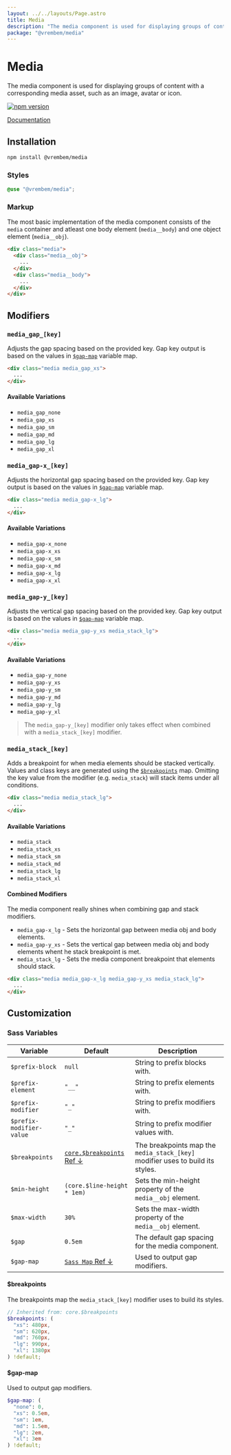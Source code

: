 ```yaml
---
layout: ../../layouts/Page.astro
title: Media
description: "The media component is used for displaying groups of content with a corresponding media asset, such as an image, avatar or icon."
package: "@vrembem/media"
---
```


# Media

The media component is used for displaying groups of content with a corresponding media asset, such as an image, avatar or icon.

[![npm version](https://img.shields.io/npm/v/%40vrembem%2Fmedia.svg)](https://www.npmjs.com/package/%40vrembem%2Fmedia)

[Documentation](https://vrembem.com/packages/media)

## Installation

```sh
npm install @vrembem/media
```

### Styles

```scss
@use "@vrembem/media";
```

### Markup

The most basic implementation of the media component consists of the `media` container and atleast one body element (`media__body`) and one object element (`media__obj`).

```html
<div class="media">
  <div class="media__obj">
    ...
  </div>
  <div class="media__body">
    ...
  </div>
</div>
```

## Modifiers

### `media_gap_[key]`

Adjusts the gap spacing based on the provided key. Gap key output is based on the values in [`$gap-map`](#gap-scale) variable map.

```html
<div class="media media_gap_xs">
  ...
</div>
```

#### Available Variations

- `media_gap_none`
- `media_gap_xs`
- `media_gap_sm`
- `media_gap_md`
- `media_gap_lg`
- `media_gap_xl`

### `media_gap-x_[key]`

Adjusts the horizontal gap spacing based on the provided key. Gap key output is based on the values in [`$gap-map`](#gap-scale) variable map.

```html
<div class="media media_gap-x_lg">
  ...
</div>
```

#### Available Variations

- `media_gap-x_none`
- `media_gap-x_xs`
- `media_gap-x_sm`
- `media_gap-x_md`
- `media_gap-x_lg`
- `media_gap-x_xl`

### `media_gap-y_[key]`

Adjusts the vertical gap spacing based on the provided key. Gap key output is based on the values in [`$gap-map`](#gap-scale) variable map.

```html
<div class="media media_gap-y_xs media_stack_lg">
  ...
</div>
```

#### Available Variations

- `media_gap-y_none`
- `media_gap-y_xs`
- `media_gap-y_sm`
- `media_gap-y_md`
- `media_gap-y_lg`
- `media_gap-y_xl`

> The `media_gap-y_[key]` modifier only takes effect when combined with a `media_stack_[key]` modifier.

### `media_stack_[key]`

Adds a breakpoint for when media elements should be stacked vertically. Values and class keys are generated using the [`$breakpoints`](#breakpoints) map. Omitting the key value from the modifier (e.g. `media_stack`) will stack items under all conditions.

```html
<div class="media media_stack_lg">
  ...
</div>
```

#### Available Variations

- `media_stack`
- `media_stack_xs`
- `media_stack_sm`
- `media_stack_md`
- `media_stack_lg`
- `media_stack_xl`

#### Combined Modifiers

The media component really shines when combining gap and stack modifiers.

- `media_gap-x_lg` - Sets the horizontal gap between media obj and body elements.
- `media_gap-y_xs` - Sets the vertical gap between media obj and body elements whent he stack breakpoint is met.
- `media_stack_lg` - Sets the media component breakpoint that elements should stack.

```html
<div class="media media_gap-x_lg media_gap-y_xs media_stack_lg">
  ...
</div>
```

## Customization

### Sass Variables

| Variable                 | Default                                        | Description                                                                    |
| ------------------------ | ---------------------------------------------- | ------------------------------------------------------------------------------ |
| `$prefix-block`          | `null`                                         | String to prefix blocks with.                                                  |
| `$prefix-element`        | `"__"`                                         | String to prefix elements with.                                                |
| `$prefix-modifier`       | `"_"`                                          | String to prefix modifiers with.                                               |
| `$prefix-modifier-value` | `"_"`                                          | String to prefix modifier values with.                                         |
| `$breakpoints`           | [`core.$breakpoints` Ref &darr;](#breakpoints) | The breakpoints map the `media_stack_[key]` modifier uses to build its styles. |
| `$min-height`            | `(core.$line-height * 1em)`                    | Sets the min-height property of the `media__obj` element.                      |
| `$max-width`             | `30%`                                          | Sets the max-width property of the `media__obj` element.                       |
| `$gap`                   | `0.5em`                                        | The default gap spacing for the media component.                               |
| `$gap-map`               | [`Sass Map` Ref &darr;](#gap-scale)            | Used to output gap modifiers.                                                  |

#### $breakpoints

The breakpoints map the `media_stack_[key]` modifier uses to build its styles.

```scss
// Inherited from: core.$breakpoints
$breakpoints: (
  "xs": 480px,
  "sm": 620px,
  "md": 760px,
  "lg": 990px,
  "xl": 1380px
) !default;
```

#### $gap-map

Used to output gap modifiers.

```scss
$gap-map: (
  "none": 0,
  "xs": 0.5em,
  "sm": 1em,
  "md": 1.5em,
  "lg": 2em,
  "xl": 3em
) !default;
```
